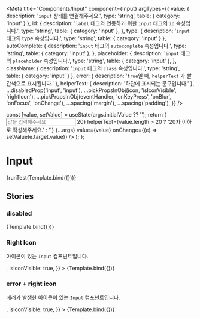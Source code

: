 
<Meta
  title="Components/Input"
  component={Input}
  argTypes={{
    value: { description: '`input` 상태를 연결해주세요.', type: 'string', table: { category: 'input' } },
    id: {
      description: '`label` 태그와 연동하기 위한 `input` 태그의 `id` 속성입니다.',
      type: 'string',
      table: { category: 'input' },
    },
    type: { description: '`input` 태그의 type 속성입니다.', type: 'string', table: { category: 'input' } },
    autoComplete: {
      description: '`input` 태그의 `autocomplete` 속성입니다.',
      type: 'string',
      table: { category: 'input' },
    },
    placeholder: {
      description: '`input` 태그의 `placeholder` 속성입니다.',
      type: 'string',
      table: { category: 'input' },
    },
    className: { description: '`input` 태그의 `class` 속성입니다.', type: 'string', table: { category: 'input' } },
    error: { description: '`true`일 때, `helperText` 가 빨간색으로 표시됩니다.' },
    helperText: { description: '하단에 표시되는 문구입니다.' },
    ...disabledProp('input', 'input'),
    ...pickPropsInObj(icon, 'isIconVisible', 'rightIcon'),
    ...pickPropsInObj(eventHandler, 'onKeyPress', 'onBlur', 'onFocus', 'onChange'),
    ...spacing('margin'),
    ...spacing('padding'),
  }}
/>

  const [value, setValue] = useState(args.initialValue ?? '');
  return (
    <Input
      placeholder="값을 입력해주세요"
      error={value.length > 20}
      helperText={value.length > 20 ? '20자 이하로 작성해주세요.' : ''}
      {...args}
      value={value}
      onChange={(e) => setValue(e.target.value)}
    />
  );
};

# Input

<Canvas>
  <Story name="default">{runTest(Template.bind({}))}</Story>
</Canvas>

<ArgsTable story="default" />

## Stories

### disabled

<Canvas>
  <Story name="disabled" args={{ disabled: true, helperText: '수정할 수 없습니다.' }}>
    {Template.bind({})}
  </Story>
</Canvas>

### Right Icon

아이콘이 있는 `Input` 컴포넌트입니다.

<Canvas>
  <Story
    name="right icon"
    args={{
      rightIcon: <Campaign fillColor={bluescale500} size={30} />,
      isIconVisible: true,
    }}
  >
    {Template.bind({})}
  </Story>
</Canvas>

### error + right icon

에러가 발생한 아이콘이 있는 `Input` 컴포넌트입니다.

<Canvas>
  <Story
    name="right icon error"
    args={{
      initialValue: '20자 이상의 error가 발생하는 값',
      rightIcon: <Campaign fillColor={red300} size={30} />,
      isIconVisible: true,
    }}
  >
    {Template.bind({})}
  </Story>
</Canvas>
